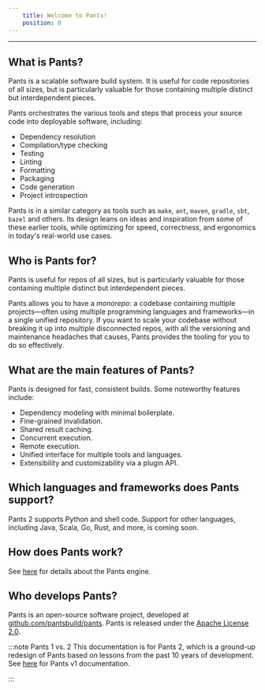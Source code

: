 ```yaml
---
    title: Welcome to Pants!
    position: 0
---
```




---

## What is Pants?

Pants is a scalable software build system.  It is useful for code repositories of all sizes, but is particularly valuable for those containing multiple distinct but interdependent pieces.

Pants orchestrates the various tools and steps that process your source code into deployable software, including: 

* Dependency resolution
* Compilation/type checking
* Testing
* Linting
* Formatting
* Packaging
* Code generation
* Project introspection

Pants is in a similar category as tools such as `make`, `ant`, `maven`, `gradle`, `sbt`, `bazel` and others. Its design leans on ideas and inspiration from some of these earlier tools, while optimizing for speed, correctness, and ergonomics in today's real-world use cases.

## Who is Pants for?

Pants is useful for repos of all sizes, but is particularly valuable for those containing multiple distinct but interdependent pieces.

Pants allows you to have a _monorepo_: a codebase containing multiple projects—often using multiple programming languages and frameworks—in a single unified repository. If you want to scale your codebase without breaking it up into multiple disconnected repos, with all the versioning and maintenance headaches that causes, Pants provides the tooling for you to do so effectively.

## What are the main features of Pants?

Pants is designed for fast, consistent builds. Some noteworthy features include:

- Dependency modeling with minimal boilerplate.
- Fine-grained invalidation.
- Shared result caching.
- Concurrent execution.
- Remote execution.
- Unified interface for multiple tools and languages.
- Extensibility and customizability via a plugin API.

## Which languages and frameworks does Pants support?

Pants 2 supports Python and shell code. Support for other languages, including Java, Scala, Go, Rust, and more, is coming soon.

## How does Pants work?

See [here](doc:how-does-pants-work) for details about the Pants engine.

## Who develops Pants?

Pants is an open-source software project, developed at [github.com/pantsbuild/pants](https://github.com/pantsbuild/pants). Pants is released under the [Apache License 2.0](https://github.com/pantsbuild/pants/blob/master/LICENSE).

:::note Pants 1 vs. 2
This documentation is for Pants 2, which is a ground-up redesign of Pants based on lessons from the past 10 years of development. See [here](https://v1.pantsbuild.org/) for Pants v1 documentation.

:::
